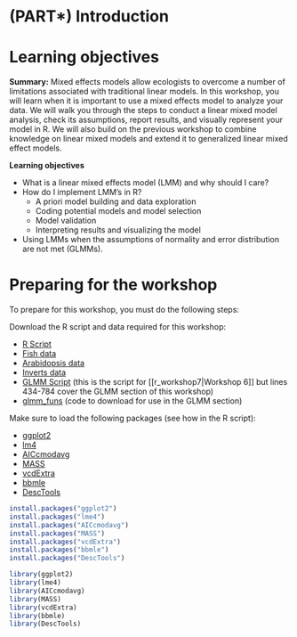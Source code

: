 # (PART\*) Introduction {-}

# Learning objectives

**Summary:** Mixed effects models allow ecologists to overcome a number
of limitations associated with traditional linear models. In this
workshop, you will learn when it is important to use a mixed effects
model to analyze your data. We will walk you through the steps to
conduct a linear mixed model analysis, check its assumptions, report
results, and visually represent your model in R. We will also build on
the previous workshop to combine knowledge on linear mixed models and
extend it to generalized linear mixed effect models.

**Learning objectives**

-    What is a linear mixed effects model (LMM) and why should I care?
-    How do I implement LMM's in R?
      - A priori model building and data exploration
      - Coding potential models and model selection
      - Model validation
      - Interpreting results and visualizing the model
-    Using LMMs when the assumptions of normality and error distribution are not met (GLMMs).

# Preparing for the workshop

To prepare for this workshop, you must do the following steps:

Download the R script and data required for this workshop:

-    [R Script](http://qcbs.ca/wiki/_media/lmm_e.r)
-    [Fish data](http://qcbs.ca/wiki/_media/qcbs_w6_data.csv)
-    [Arabidopsis data](http://qcbs.ca/wiki/_media/banta_totalfruits.csv)
-    [Inverts data](http://qcbs.ca/wiki/_media/inverts.csv)
-    [GLMM Script](http://qcbs.ca/wiki/_media/glmm_e.r) (this is the script for [[r_workshop7|Workshop 6]] but lines 434-784 cover the GLMM section of this workshop)
-    [glmm_funs](http://qcbs.ca/wiki/_media/glmm_funs.r) (code to download for use in the GLMM section)

Make sure to load the following packages (see how in the R script):

-    [ggplot2](http://cran.r-project.org/web/packages/ggplot2/index.html)
-    [lm4](http://cran.r-project.org/web/packages/lme4/index.html)
-    [AICcmodavg](http://cran.r-project.org/web/packages/AICcmodavg/index.html)
-    [MASS](http://cran.r-project.org/web/packages/MASS/index.html)
-    [vcdExtra](http://cran.r-project.org/web/packages/vcdExtra/index.html)
-    [bbmle](http://cran.r-project.org/web/packages/bbmle/index.html)
-    [DescTools](http://cran.r-project.org/web/packages/DescTools/index.html)


```r
install.packages("ggplot2")
install.packages("lme4")
install.packages("AICcmodavg")
install.packages("MASS")
install.packages("vcdExtra")
install.packages("bbmle")
install.packages("DescTools")

library(ggplot2)
library(lme4)
library(AICcmodavg)
library(MASS)
library(vcdExtra)
library(bbmle)
library(DescTools)
```
